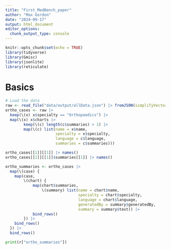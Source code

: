 ```yaml
---
title: "First_MedBench_paper"
author: "Max Gordon"
date: "2024-09-17"
output: html_document
editor_options: 
  chunk_output_type: console
---
```


```r
knitr::opts_chunk$set(echo = TRUE)
library(tidyverse)
library(Gmisc)
library(jsonlite)
library(reticulate)
```

# Basics

```r
# Load the data
raw <- read_file("data/output/allData.json") |> fromJSON(simplifyVector = FALSE)
ortho_cases <- raw |> 
  keep(\(x) x$specialty == "Orthopaedics") |> 
  map(\(x) x$charts |> 
        keep(\(c) length(c$summaries) > 1) |> 
        map(\(c) list(name = x$name,
                      specialty = x$specialty,
                      language = c$language,
                      summaries = c$summaries)))

ortho_cases[[1]][[1]] |> names()
ortho_cases[[1]][[1]]$summaries[[1]] |> names()

ortho_summaries <- ortho_cases |> 
  map(\(case) {
    map(case,
        \(chart) {
            map(chart$summaries,
                \(summary) list(name = chart$name,
                                specialty = chart$specialty,
                                language = chart$language,
                                generatedBy = summary$generatedBy,
                                summary = summary$text)) |> 
            bind_rows()
        }) |> 
    bind_rows()
  }) |> 
  bind_rows()
```

```python
print(r["ortho_summaries"])
```


